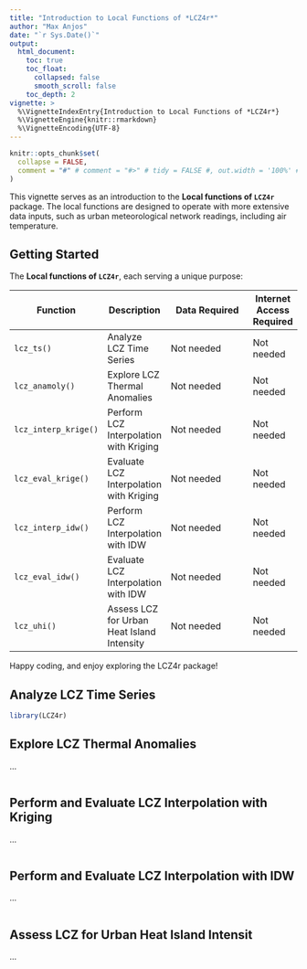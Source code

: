```yaml
---
title: "Introduction to Local Functions of *LCZ4r*"
author: "Max Anjos"
date: "`r Sys.Date()`"
output:
  html_document:
    toc: true
    toc_float:
      collapsed: false
      smooth_scroll: false
    toc_depth: 2
vignette: >
  %\VignetteIndexEntry{Introduction to Local Functions of *LCZ4r*}
  %\VignetteEngine{knitr::rmarkdown}
  %\VignetteEncoding{UTF-8}
---
```


```r
knitr::opts_chunk$set(
  collapse = FALSE,
  comment = "#" # comment = "#>" # tidy = FALSE #, out.width = '100%' #,  cache = FALSE
)
```

This vignette serves as an introduction to the **Local functions of `LCZ4r`** package. The local functions are designed to operate with more extensive data inputs, such as urban meteorological network readings, including air temperature.

## Getting Started

The **Local functions of `LCZ4r`**, each serving a unique purpose:

|    Function	   |    Description   |     Data Required  | Internet Access Required |
|------------------|-------------|-------------------|---------|
| `lcz_ts()`       | Analyze LCZ Time Series        | Not needed    | Not needed  |
| `lcz_anamoly()`        | Explore LCZ Thermal Anomalies        | Not needed    | Not needed  |
| `lcz_interp_krige()`	     |  Perform LCZ Interpolation with Kriging      | Not needed     | Not needed |
| `lcz_eval_krige()`	     | Evaluate LCZ Interpolation with Kriging      |Not needed    | Not needed |
| `lcz_interp_idw()`	   | Perform LCZ Interpolation with IDW    | Not needed   | Not needed |
| `lcz_eval_idw()`	   | Evaluate LCZ Interpolation with IDW  | Not needed   | Not needed |
| `lcz_uhi()`	   | Assess LCZ for Urban Heat Island Intensity  | Not needed   | Not needed |

Happy coding, and enjoy exploring the LCZ4r package!


##  Analyze LCZ Time Series

```r
library(LCZ4r)
```

## Explore LCZ Thermal Anomalies 
...

```r



```

## Perform and Evaluate LCZ Interpolation with Kriging  

...

```r

```



## Perform and Evaluate LCZ Interpolation with IDW  

...

```r

```


## Assess LCZ for Urban Heat Island Intensit 

...

```r

```

